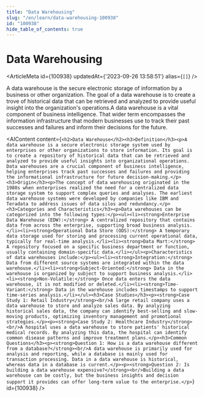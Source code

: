 ```yaml
---
title: "Data Warehousing"
slug: "/en/learn/data-warehousing-100938"
id: "100938"
hide_table_of_contents: true
---
```



# Data Warehousing

<ArticleMeta id={100938} updatedAt={'2023-09-26 13:58:51'} alias={`[]`} />
<div className='border-solid border-b border-t-0 my-4 border-[var(--ifm-color-gray-300)]' />

A data warehouse is the secure electronic storage of information by a business or other organization. The goal of a data warehouse is to create a trove of historical data that can be retrieved and analyzed to provide useful insight into the organization's operations.A data warehouse is a vital component of business intelligence. That wider term encompasses the information infrastructure that modern businesses use to track their past successes and failures and inform their decisions for the future.

<AIContent content={`<h2>Data Warehouse</h2><h3>Definition</h3><p>A data warehouse is a secure electronic storage system used by enterprises or other organizations to store information. Its goal is to create a repository of historical data that can be retrieved and analyzed to provide useful insights into organizational operations. Data warehouses are a crucial component of business intelligence, helping enterprises track past successes and failures and providing the informational infrastructure for future decision-making.</p><h3>Origin</h3><p>The concept of data warehousing originated in the 1980s when enterprises realized the need for a centralized data storage system to support complex queries and analyses. The earliest data warehouse systems were developed by companies like IBM and Teradata to address issues of data silos and redundancy.</p><h3>Categories and Characteristics</h3><p>Data warehouses can be categorized into the following types:</p><ul><li><strong>Enterprise Data Warehouse (EDW):</strong> A centralized repository that contains data from across the enterprise, supporting broad business analysis.</li><li><strong>Operational Data Store (ODS):</strong> A temporary data storage used for storing and processing current operational data, typically for real-time analysis.</li><li><strong>Data Mart:</strong> A repository focused on a specific business department or function, usually containing domain-specific data.</li></ul><p>Characteristics of data warehouses include:</p><ul><li><strong>Integration:</strong> Data from different source systems are integrated within the data warehouse.</li><li><strong>Subject-Oriented:</strong> Data in the warehouse is organized by subject to support business analysis.</li><li><strong>Non-Volatile:</strong> Once data enters the data warehouse, it is not modified or deleted.</li><li><strong>Time-Variant:</strong> Data in the warehouse includes timestamps to support time-series analysis.</li></ul><h3>Case Studies</h3><p><strong>Case Study 1: Retail Industry</strong><br/>A large retail company uses a data warehouse to store and analyze sales data. By analyzing historical sales data, the company can identify best-selling and slow-moving products, optimizing inventory management and promotional strategies.</p><p><strong>Case Study 2: Healthcare Industry</strong><br/>A hospital uses a data warehouse to store patients' historical medical records. By analyzing this data, the hospital can identify common disease patterns and improve treatment plans.</p><h3>Common Questions</h3><p><strong>Question 1: How is a data warehouse different from a database?</strong><br/>A data warehouse is primarily used for analysis and reporting, while a database is mainly used for transaction processing. Data in a data warehouse is historical, whereas data in a database is current.</p><p><strong>Question 2: Is building a data warehouse expensive?</strong><br/>Building a data warehouse can be costly, but the business insights and decision support it provides can offer long-term value to the enterprise.</p>`} id={100938} />
